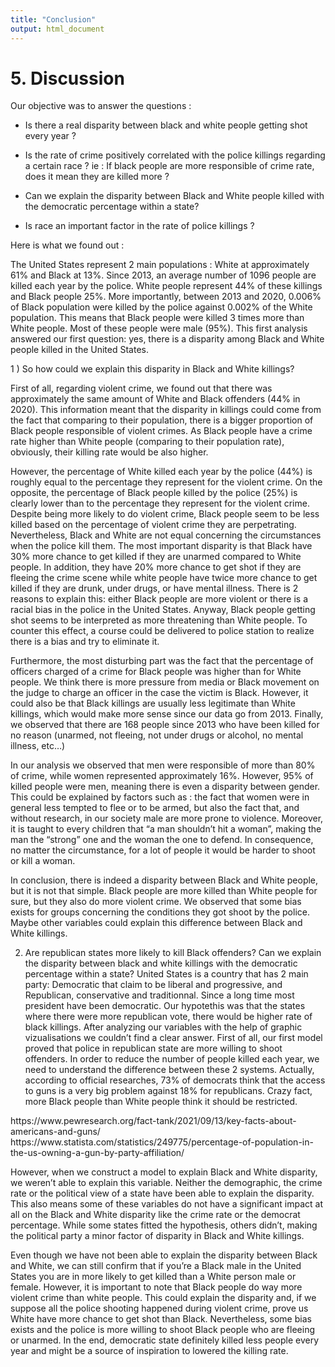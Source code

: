 ---
title: "Conclusion"
output: html_document
---

# 5. Discussion

Our objective was to answer the questions : 

- Is there a real disparity between black and white people getting shot every year ?

- Is the rate of crime positively correlated with the police killings regarding a certain race ? 
ie : If black people are more responsible of crime rate, does it mean they are killed more ?

- Can we explain the disparity between Black and White people killed with the democratic percentage within a state?

- Is race an important factor in the rate of police killings ?



Here is what we found out :

The United States represent 2 main populations : White at approximately 61% and Black at 13%. Since 2013, an average number of 1096 people are killed each year by the police. White people represent 44% of these killings and Black people 25%. More importantly, between 2013 and 2020, 0.006% of Black population were killed by the police against 0.002% of  the White population. This means that Black people were killed 3 times more than White people. Most of these people were male (95%). This first analysis answered our first question: yes, there is a disparity among Black and White people killed in the United States.

1 ) So how could we explain this disparity in Black and White killings? 

First of all, regarding violent crime, we found out that there was approximately the same amount of White and Black offenders (44% in 2020). This information meant that the disparity in killings could come from the fact that comparing to their population, there is a bigger proportion of Black people responsible of violent crimes. As Black people have a crime rate higher than White people (comparing to their population rate), obviously, their killing rate would be also higher.

However, the percentage of White killed each year by the police (44%) is roughly equal to the percentage they represent for the violent crime. On the opposite, the percentage of Black people killed by the police (25%) is clearly lower than to the percentage they represent for the violent crime. Despite being more likely to do violent crime, Black people seem to be less killed based on the percentage of violent crime they are perpetrating. 
Nevertheless, Black and White are not equal concerning the circumstances when the police kill them.  The most important disparity is that Black have 30% more chance to get killed if they are unarmed compared to White people. In addition, they have 20% more chance to get shot if they are fleeing the crime scene while white people have twice more chance to get killed if they are drunk, under drugs, or have mental illness. There is 2 reasons to explain this: either Black people are more violent or there is a racial bias in the police in the United States. Anyway, Black people getting shot seems to be interpreted as more threatening than White people. To counter this effect, a course could be delivered to police station to realize there is a bias and try to eliminate it.

Furthermore, the most disturbing part was the fact that the percentage of officers charged of a crime for Black people was higher than for White people. We think there is more pressure from media or Black movement on the judge to charge an officer in the case the victim is Black. However, it could also be that Black killings are usually less legitimate than White killings, which would make more sense since our data go from 2013.
Finally, we observed that there are 168 people since 2013 who have been killed for no reason (unarmed, not fleeing, not under drugs or alcohol, no mental illness, etc…)

In our analysis we observed that men were responsible of more than 80% of crime, while women represented approximately 16%. However, 95% of killed people were men, meaning there is even a disparity between gender. This could be explained by factors such as : the fact that women were in general less tempted to flee or to be armed, but also the fact that, and without research, in our society male are more prone to violence. Moreover, it is taught to every children that “a man shouldn’t hit a woman”, making the man the “strong” one and the woman the one to defend. In consequence, no matter the circumstance, for a lot of people it would be harder to shoot or kill a woman.

In conclusion, there is indeed a disparity between Black and White people, but it is not that simple. Black people are more killed than White people for sure, but they also do more violent crime. We observed that some bias exists for groups concerning the conditions they got shoot by the police. Maybe other variables could explain this difference between Black and White killings.

2) Are republican states more likely to kill Black offenders? Can we explain the disparity between black and white killings with the democratic percentage within a state?
United States is a country that has 2 main party: Democratic that claim to be liberal and progressive, and Republican, conservative and traditionnal. Since a long time most president have been democratic. Our hypotethis was that the states where there were more republican vote, there would be higher rate of black killings. After analyzing our variables with the help of graphic vizualisations we couldn’t find a clear answer. 
First of all, our first model proved that police in republican state are more willing to shoot offenders. In order to reduce the number of people killed each year, we need to understand the difference between these 2 systems. Actually, according to official researches, 73% of democrats think that the access to guns is a very big problem against 18% for republicans. Crazy fact, more Black people than White people think it should be restricted.

https://www.pewresearch.org/fact-tank/2021/09/13/key-facts-about-americans-and-guns/
https://www.statista.com/statistics/249775/percentage-of-population-in-the-us-owning-a-gun-by-party-affiliation/

However, when we construct a model to explain Black and White disparity, we weren’t able to explain this variable.  Neither the demographic, the crime rate or the political view of a state have been able to explain the disparity. This also means some of these variables do not have a significant impact at all on the Black and White disparity like the crime rate or the democrat percentage. While some states fitted the hypothesis, others didn’t, making the political party a minor factor of disparity in Black and White killings.

Even though we have not been able to explain the disparity between Black and White, we can still confirm that if you’re a Black male in the United States you are in more likely to get killed than a White person male or female. However, it is important to note that Black people do way more violent crime than white people. This could explain the disparity and, if we suppose all the police shooting happened during violent crime, prove us White have more chance to get shot than Black. Nevertheless, some bias exists and the police is more willing to shoot Black people who are fleeing or unarmed. In the end, democratic state definitely killed less people every year and might be a source of inspiration to lowered the killing rate. 


